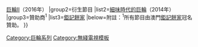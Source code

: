 {{Navbox
|name=巨輪
|title=巨輪
|group1=電視劇
|list1= [[巨輪]]（2013年）{{·}}[[巨輪II]]（2016年）
|group2=衍生節目
|list2=[[細味時代的巨輪]]（2014年）
|group3=贊助商<sup>1</sup>
|list3=[[鉅記餅家]]
|below=附註：<sup>1</sup>所有節目由澳門[[鉅記餅家]]冠名贊助。
}}
<noinclude>
[[Category:巨輪系列]]
[[Category:無綫電視模板]]
</noinclude>